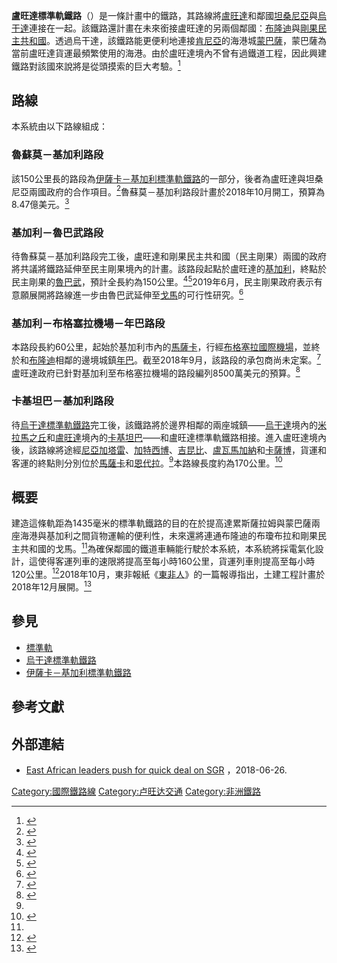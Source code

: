 {{noteTA
|G1=Country
}}
{{Infobox rail line
| name             = 盧旺達標準軌鐵路
| eng_name         = Rwanda Standard Gauge Railway
| type             = [[重型鐵路系統|重型鐵路系統]]
| status           = 規劃中
| image            = 
| image_width      = 160px
| open             = 2022年（預計）
| operator         = 盧旺達運輸發展機構
| website          = 
| linelength       = 500公里
| gauge            = {{Track gauge|1435mm|allk=on}}<br>[[標準軌|標準軌]]
<!-- Route map -->
| start            = [[魯蘇莫_(盧旺達)|魯蘇莫]]、[[卡吉坦巴|卡吉坦巴]]、[[基加利|基加利]]
| end              = [[布格塞拉國際機場|布格塞拉國際機場]]、[[吉塞尼|吉塞尼]]、[[年巴|年巴]]
| map            = 
}}

'''盧旺達標準軌鐵路'''（{{lang-en|Rwanda Standard Gauge Railway}}）是一條計畫中的鐵路，其路線將[[盧旺達|盧旺達]]和鄰國[[坦桑尼亞|坦桑尼亞]]與[[烏干達|烏干達]]連接在一起。該鐵路還計畫在未來銜接盧旺達的另兩個鄰國：[[布隆迪|布隆迪]]與[[剛果民主共和國|剛果民主共和國]]。透過烏干達，該鐵路能更便利地連接[[肯尼亞|肯尼亞]]的海港城[[蒙巴薩|蒙巴薩]]，蒙巴薩為當前盧旺達貨運最頻繁使用的海港。由於盧旺達境內不曾有過鐵道工程，因此興建鐵路對該國來說將是從頭摸索的巨大考驗。<ref name="1R">{{cite web |url=http://www.newsofrwanda.com/featured2/32688/rwanda-bypasses-uganda-for-its-own-standard-gauge-railway-line/ |title=Rwanda Bypasses Uganda For Its Own Standard Gauge Railway Line |date=2018-01-15 |access-date=2018-09-19 |last=Mugabo |first=Peter |publisher=NewsofRwanda.com |location=Kigali |archive-date=2020-02-07 |archive-url=https://web.archive.org/web/20200207163237/http://www.newsofrwanda.com/featured2/32688/rwanda-bypasses-uganda-for-its-own-standard-gauge-railway-line/ |dead-url=yes }}</ref>

== 路線 ==
本系統由以下路線組成：

=== 魯蘇莫－基加利路段 ===
該150公里長的路段為[[伊薩卡－基加利標準軌鐵路|伊薩卡－基加利標準軌鐵路]]的一部分，後者為盧旺達與坦桑尼亞兩國政府的合作項目。<ref name="2R">{{cite web |url=https://constructionreviewonline.com/2018/01/tanzania-rwanda-plans-construct-standard-gauge-railway/ |title=Tanzania and Rwanda plan to construct a Standard Gauge Railway |date=2018-01-15 |access-date=2018-09-19 |last=Kang'ereha |first=Dorcas |publisher=Construction Review Online |location=Nairobi |archive-date=2018-09-19 |archive-url=https://web.archive.org/web/20180919171945/https://constructionreviewonline.com/2018/01/tanzania-rwanda-plans-construct-standard-gauge-railway/ |dead-url=no }}</ref>魯蘇莫－基加利路段計畫於2018年10月開工，預算為8.47億美元。<ref name="3R">{{cite web |title=Isaka-Kigali SGR works to start in October |newspaper={{le|东非人报|The EastAfrican|The EastAfrican}} |url=https://www.theeastafrican.co.ke/business/Isaka-Kigali-SGR-works-to-start-in-October/2560-4283062-13m736h/index.html |date=2018-01-29 |access-date=2018-09-19 |last=Kabona |first=Esiara |archive-date=2020-02-01 |archive-url=https://web.archive.org/web/20200201080920/https://www.theeastafrican.co.ke/business/Isaka-Kigali-SGR-works-to-start-in-October/2560-4283062-13m736h/index.html |dead-url=no }}</ref>

=== 基加利－魯巴武路段 ===
待魯蘇莫－基加利路段完工後，盧旺達和剛果民主共和國（民主剛果）兩國的政府將共議將鐵路延伸至民主剛果境內的計畫。該路段起點於盧旺達的[[基加利|基加利]]，終點於民主剛果的[[魯巴武|魯巴武]]，預計全長約為150公里。<ref name="4R">{{cite web |date=2018-12-15 |access-date=2018-12-15 |author=Globefeed.com |url=https://distancecalculator.globefeed.com/Rwanda_Distance_Result.asp?vr=apes&fromplace=Kigali,%20Nyarugeng,%20Umujyi%20Wa%20Kigali,%20RWA&toplace=Rubavu,%20Iburengerazuba,%20RWA |title=Distance between Kigali, Nyarugeng, Umujyi Wa Kigali, RWA and Rubavu, Iburengerazuba, RWA |publisher=Globefeed.com |archive-date=2018-12-16 |archive-url=https://web.archive.org/web/20181216120538/https://distancecalculator.globefeed.com/Rwanda_Distance_Result.asp?vr=apes&fromplace=Kigali,%20Nyarugeng,%20Umujyi%20Wa%20Kigali,%20RWA&toplace=Rubavu,%20Iburengerazuba,%20RWA |dead-url=no }}</ref><ref name="5R">{{cite web |access-date=2018-12-15 |url=https://www.newtimes.co.rw/news/proposed-isaka-kigali-railway-could-be-extended-rubavu |title=Proposed Isaka-Kigali railway could be extended to Rubavu |date=2018-12-12 |newspaper=The New Times |last=Ntirenganya |first=Emmanuel |location=Kigali |archive-date=2021-04-24 |archive-url=https://web.archive.org/web/20210424200543/https://www.newtimes.co.rw/news/proposed-isaka-kigali-railway-could-be-extended-rubavu |dead-url=no }}</ref>2019年6月，民主剛果政府表示有意願展開將路線進一步由魯巴武延伸至[[戈馬|戈馬]]的可行性研究。<ref name="XXR">{{cite web |url=https://www.theeastafrican.co.ke/news/africa/Rwanda-Tanzania-SGR-to-go-to-eastern-DRC/4552902-5170312-oehofhz/index.html |title=Rwanda-Tanzania SGR To Go To Eastern DRC |date=2019-06-26 |newspaper=The EastAfrican |access-date=2019-06-27 |author=Emmanuel Onyango |location=Nairobi |archive-date=2020-11-18 |archive-url=https://web.archive.org/web/20201118091401/https://www.theeastafrican.co.ke/news/africa/Rwanda-Tanzania-SGR-to-go-to-eastern-DRC/4552902-5170312-oehofhz/index.html |dead-url=no }}</ref>

=== 基加利－布格塞拉機場－年巴路段 ===
本路段長約60公里，起始於基加利市內的[[馬薩卡|馬薩卡]]，行經[[布格塞拉國際機場|布格塞拉國際機場]]，並終於和[[布隆迪|布隆迪]]相鄰的邊境城鎮[[年巴|年巴]]。截至2018年9月，該路段的承包商尚未定案。<ref name="6R">{{cite web |date=2018-09-19 |url=https://distancecalculator.globefeed.com/Rwanda_Distance_Result.asp?fromplace=Masaka%2C%20Kigali%2C%20Rwanda&toplace=Nemba%20Primary%20School%2C%20Rwanda&dt1=ChIJN9cdUKpX2xkRgSlIAGSBatQ&dt2=ChIJBUfjkC-hxBkRWtWdot0NAHU&sr=dc |title=Distance between Masaka, Kigali, Rwanda and Nemba Primary School, Rwanda |access-date=2018-09-19 |publisher=Globefeed.com |author=Globefeed.com |archive-date=2020-10-16 |archive-url=https://web.archive.org/web/20201016212939/https://distancecalculator.globefeed.com/Rwanda_Distance_Result.asp?fromplace=Masaka,%20Kigali,%20Rwanda&toplace=Nemba%20Primary%20School,%20Rwanda&dt1=ChIJN9cdUKpX2xkRgSlIAGSBatQ&dt2=ChIJBUfjkC-hxBkRWtWdot0NAHU&sr=dc |dead-url=no }}</ref>盧旺達政府已針對基加利至布格塞拉機場的路段編列8500萬美元的預算。<ref name="7R">{{cite web |access-date=2018-09-19 |url=https://www.theeastafrican.co.ke/rwanda/Business/Rwanda-SGR-cargo-passenger-terminals-confirmed-/1433224-4263180-pr7hrdz/index.html |title=Rwanda's SGR cargo, passenger terminals confirmed |date=2018-01-14 |newspaper={{le|东非人报|The EastAfrican|The EastAfrican}} |first=Esiara |last=Kabona |location=Nairobi |archive-date=2020-10-14 |archive-url=https://web.archive.org/web/20201014005934/https://www.theeastafrican.co.ke/rwanda/Business/Rwanda-SGR-cargo-passenger-terminals-confirmed-/1433224-4263180-pr7hrdz/index.html |dead-url=no }}</ref>

=== 卡基坦巴－基加利路段 ===
待[[烏干達標準軌鐵路|烏干達標準軌鐵路]]完工後，該鐵路將於邊界相鄰的兩座城鎮——[[烏干達|烏干達]]境內的[[米拉馬之丘|米拉馬之丘]]和[[盧旺達|盧旺達]]境內的[[卡基坦巴|卡基坦巴]]——和盧旺達標準軌鐵路相接。進入盧旺達境內後，該路線將途經[[尼亞加塔雷|尼亞加塔雷]]、[[加特西博縣|加特西博]]、[[吉昆比縣|吉昆比]]、[[盧瓦馬加納|盧瓦馬加納]]和[[卡薩博區|卡薩博]]，貨運和客運的終點則分別位於[[馬薩卡|馬薩卡]]和[[恩代拉|恩代拉]]。<ref name="7R"/>本路線長度約為170公里。<ref name="8R">{{cite web |access-date=2018-09-19 |url=https://distancecalculator.globefeed.com/Rwanda_Distance_Result.asp?fromplace=Kagitumba%2C%20Rwanda&toplace=Masaka%2C%20Kigali%2C%20Rwanda&dt1=ChIJK3e2OYvh2xkRSKoNLHauUEM&dt2=ChIJN9cdUKpX2xkRgSlIAGSBatQ&sr=dc |title=Distance between Kagitumba, Rwanda and Masaka, Kigali, Rwanda |date=2018-09-19 |publisher=Globefeed.com |author=Globefeed.com |archive-date=2020-10-12 |archive-url=https://web.archive.org/web/20201012063041/https://distancecalculator.globefeed.com/Rwanda_Distance_Result.asp?fromplace=Kagitumba,%20Rwanda&toplace=Masaka,%20Kigali,%20Rwanda&dt1=ChIJK3e2OYvh2xkRSKoNLHauUEM&dt2=ChIJN9cdUKpX2xkRgSlIAGSBatQ&sr=dc |dead-url=no }}</ref>

== 概要 ==
建造這條軌距為1435毫米的標準軌鐵路的目的在於提高達累斯薩拉姆與蒙巴薩兩座海港與基加利之間貨物運輸的便利性，未來還將連通布隆迪的布瓊布拉和剛果民主共和國的戈馬。<ref name="1R"/>為確保鄰國的鐵道車輛能行駛於本系統，本系統將採電氣化設計，這使得客運列車的速限將提高至每小時160公里，貨運列車則提高至每小時120公里。<ref name="9R">{{cite web |access-date=2018-09-19 |date=2018-03-12 |publisher=Railjournal.com |title=Tanzania-Rwanda standard-gauge line to be electrified |last=Briginshaw |url=https://www.railjournal.com/africa/tanzania-rwanda-standard-gauge-line-to-be-electrified |first=David |location=New York City |archive-date=2018-09-19 |archive-url=https://web.archive.org/web/20180919211453/https://www.railjournal.com/africa/tanzania-rwanda-standard-gauge-line-to-be-electrified/ |dead-url=no }}</ref>2018年10月，東非報紙《[[东非人报|東非人]]》的一篇報導指出，土建工程計畫於2018年12月展開。<ref name="10R">{{cite web |access-date=2018-10-30 |url=https://www.theeastafrican.co.ke/business/Building-of-Isaka-Kigali-railway-to-start-in-December/2560-4827162-aucmq0/index.html |title=Building of Isaka-Kigali railway to start in December |date=2018-10-29 |first=Emmanuel |last=Onyango |newspaper={{le|东非人报|The EastAfrican|The EastAfrican}} |location=Nairobi |archive-date=2021-04-24 |archive-url=https://web.archive.org/web/20210424193643/https://www.theeastafrican.co.ke/business/Building-of-Isaka-Kigali-railway-to-start-in-December/2560-4827162-aucmq0/index.html |dead-url=no }}</ref>

== 參見 ==
* [[標準軌|標準軌]]
* [[烏干達標準軌鐵路|烏干達標準軌鐵路]]
* [[伊薩卡－基加利標準軌鐵路|伊薩卡－基加利標準軌鐵路]]

== 參考文獻 ==
{{reflist}}

== 外部連結 ==
* [https://www.nation.co.ke/news/Leaders-push-for-quick-deal-on-SGR/1056-4632836-138sq0w/index.html East African leaders push for quick deal on SGR] {{Wayback|url=https://www.nation.co.ke/news/Leaders-push-for-quick-deal-on-SGR/1056-4632836-138sq0w/index.html |date=20200809223542 }}，2018-06-26.

[[Category:國際鐵路線|Category:國際鐵路線]]
[[Category:卢旺达交通|Category:卢旺达交通]]
[[Category:非洲鐵路|Category:非洲鐵路]]